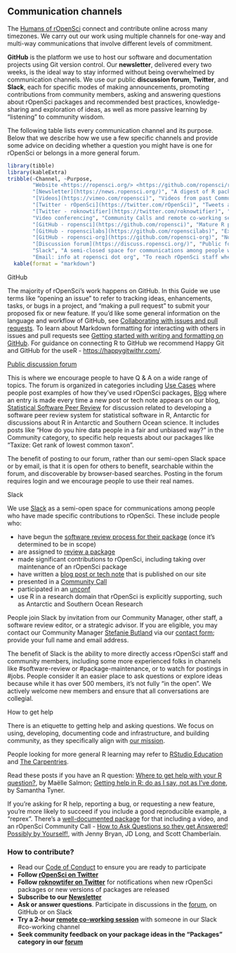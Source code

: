 ## Communication channels {#channels}


The [Humans of rOpenSci](#humans) connect and contribute online across many timezones. We carry out our work using multiple channels for one-way and multi-way communications that involve different levels of commitment. 

**GitHub** is the platform we use to host our software and documentation projects using Git version control. Our **newsletter**, delivered every two weeks, is the ideal way to stay informed without being overwhelmed by communication channels. We use our public **discussion forum**, **Twitter**, and **Slack**, each for specific modes of making announcements, promoting contributions from community members, asking and answering questions about rOpenSci packages and recommended best practices, knowledge-sharing and exploration of ideas, as well as more passive learning by "listening" to community wisdom. 

The following table lists every communication channel and its purpose. Below that we describe how we use a few specific channels and provide some advice on deciding whether a question you might have is one for rOpenSci or belongs in a more general forum.

```r
library(tibble) 
library(kableExtra)
tribble(~Channel, ~Purpose,
        "Website <https://ropensci.org/> <https://github.com/ropensci/roweb2>", "Home of rOpenSci",
        "[Newsletter](https://news.ropensci.org/)", "A digest of R package news, use cases, blog posts, events, curated every two weeks. [Subscribe](https://news.ropensci.org/) via RSS (XML), JSON feed, or email.",
        "[Videos](https://vimeo.com/ropensci)", "Videos from past Community Calls on Vimeo",
        "[Twitter - rOpenSci](https://twitter.com/rOpenSci)", "Tweets about rOpenSci software, use cases, blog posts, tech notes, events",
        "[Twitter - roknowtifier](https://twitter.com/roknowtifier)", "Bot that tweets new rOpenSci packages or new versions of packages",
        "Video conferencing", "Community Calls and remote co-working sessions on  Zoom",
        "[GitHub - ropensci](https://github.com/ropensci)", "Mature R packages contributed by rOpenSci staff or community-contributed peer-reviewed packages; software peer review system; rOpenSci website",
        "[GitHub - ropenscilabs](https://github.com/ropenscilabs)", "Experimental packages and code experiments from staff, collaborators, and participants of unconfs and related events",
        "[GitHub - ropensci-org](https://github.com/ropensci-org)", "Non-code repositories like this guide, the blog guide, ideas for Community Calls",
        "[Discussion forum](https://discuss.ropensci.org/)", "Public forum on Discourse for use cases, Q & A about rOpenSci packages, exploration of ideas and best practices",
        "Slack", "A semi-closed space for communications among people who contribute to rOpenSci",
        "Email: info at ropensci dot org", "To reach rOpenSci staff when other modes are not suitable") %>%
  kable(format = "markdown")
```


GitHub<div id="channels-github"></div>

The majority of rOpenSci’s work happens on GitHub. In this Guide we use terms like “opening an issue” to refer to tracking ideas, enhancements, tasks, or bugs in a project, and “making a pull request” to submit your proposed fix or new feature. If you’d like some general information on the language and workflow of GitHub, see [Collaborating with issues and pull requests](https://docs.github.com/en/github/collaborating-with-issues-and-pull-requests). To learn about Markdown formatting for interacting with others in issues and pull requests see [Getting started with writing and formatting on GitHub](https://docs.github.com/en/github/writing-on-github/getting-started-with-writing-and-formatting-on-github). For guidance on connecting R to GitHub we recommend Happy Git and GitHub for the useR - [https://happygitwithr.com/](https://happygitwithr.com/). 


[Public discussion forum](https://discuss.ropensci.org/)<div id="channels-forum"></div>

This is where we encourage people to have Q & A on a wide range of topics. The forum is organized in categories including [Use Cases](#usecases) where people post examples of how they’ve used rOpenSci packages, [Blog](#blog) where an entry is made every time a new post or tech note appears on our blog, [Statistical Software Peer Review](#statsreview) for discussion related to developing a software peer review system for statistical software in R, Antarctic for discussions about R in Antarctic and Southern Ocean science. It includes posts like "How do you hire data people in a fair and unbiased way?" in the Community category, to specific help requests about our packages like "Taxize: Get rank of lowest common taxon". 

The benefit of posting to our forum, rather than our semi-open Slack space or by email, is that it is open for others to benefit, searchable within the forum, and discoverable by browser-based searches. Posting in the forum requires login and we encourage people to use their real names. 


Slack<div id="channels-slack"></div>

We use [Slack](https://slack.com/intl/en-ca/help/articles/115004071768-What-is-Slack-) as a semi-open space for communications among people who have made specific contributions to rOpenSci. These include people who:

*   have begun the [software review process for their package](#devguide) (once it’s determined to be in scope)
*   are assigned to [review a package](#devguide) 
*   made significant contributions to rOpenSci, including taking over maintenance of an rOpenSci package
*   have written a [blog post or tech note](#blog) that is published on our site
*   presented in a [Community Call](#commcalls)
*   participated in an [unconf](#unconfs)
*   use R in a research domain that rOpenSci is explicitly supporting, such as Antarctic and Southern Ocean Research

People join Slack by invitation from our Community Manager, other staff, a software review editor, or a strategic advisor. If you are eligible, you may contact our Community Manager [Stefanie Butland](https://github.com/stefaniebutland) via our [contact form](https://ropensci.org/contact/); provide your full name and email address.

<!-- COMMENT: (STEFFI) Perhaps include a sentence explaining the rational for a Slack being a semi-closed space. -->

The benefit of Slack is the ability to more directly access rOpenSci staff and community members, including some more experienced folks in channels like #software-review or #package-maintenance, or to watch for postings in #jobs. People consider it an easier place to ask questions or explore ideas because while it has over 500 members, it’s not fully “in the open”. We actively welcome new members and ensure that all conversations are collegial. 

How to get help <div id="channels-help"></div>

There is an etiquette to getting help and asking questions. We focus on using, developing, documenting code and infrastructure, and building community, as they specifically align with [our mission](#mission). 

People looking for more general R learning may refer to [RStudio Education](https://education.rstudio.com/) and [The Carpentries](https://carpentries.org/). 

Read these posts if you have an R question: [Where to get help with your R question?](https://masalmon.eu/2018/07/22/wheretogethelp/), by Maëlle Salmon; [Getting help in R: do as I say, not as I've done](https://sctyner.me/post/2019-2-17-rhelp/), by Samantha Tyner.

If you’re asking for R help, reporting a bug, or requesting a new feature, you’re more likely to succeed if you include a good reproducible example, a “reprex”. There’s a [well-documented package](https://reprex.tidyverse.org/) for that including a video, and an rOpenSci Community Call - [How to Ask Questions so they get Answered! Possibly by Yourself!](https://ropensci.org/commcalls/2017-03-07/), with Jenny Bryan, JD Long, and Scott Chamberlain.


### How to contribute? 

*   Read our [Code of Conduct](https://ropensci.org/code-of-conduct/) to ensure you are ready to participate
*   **Follow [rOpenSci on Twitter](https://twitter.com/rOpenSci)**
*   **Follow [roknowtifer on Twitter](https://twitter.com/roknowtifier)** for notifications when new rOpenSci packages or new versions of packages are released
*   **Subscribe to our [Newsletter](https://news.ropensci.org/)**
*   **Ask or answer questions**. Participate in discussions in the [forum](https://discuss.ropensci.org/), on GitHub or on Slack
*   **Try a 2-hour [remote co-working session](https://www.cscce.org/2020/02/04/online-co-working-partnerships-are-community-of-practice-in-action/)** with someone in our Slack #co-working channel
*   **Seek community feedback on your package ideas in the “Packages” category in our [forum](https://discuss.ropensci.org/c/packages)**
